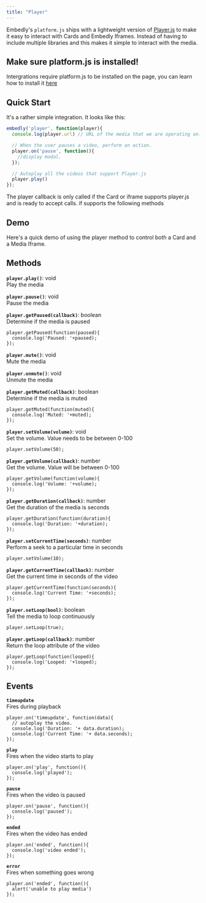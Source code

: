 ```yaml
---
title: "Player"
---
```

Embedly's `platform.js` ships with a lightweight version of [Player.js](/docs/playerjs)
 to make it easy to interact with Cards and Embedly Iframes. Instead of having to include multiple libraries and this makes it simple to interact with the media.

<Info>

## Make sure platform.js is installed!

Intergrations require platform.js to be installed on the page, you can learn how to install it [here](/docs/playerjs)


</Info>

## Quick Start

It's a rather simple integration. It looks like this:

```javascript javascript
embedly('player', function(player){
  console.log(player.url) // URL of the media that we are operating on.

  // When the user pauses a video, perform an action.
  player.on('pause', function(){
    //display modal.
  });

  // Autoplay all the videos that support Player.js
  player.play()
});

```

The player callback is only called if the Card or iframe supports player.js and is ready to accept calls. if supports the following methods

## Demo

Here's a quick demo of using the player method to control both a Card and a Media Iframe.

## Methods

**`player.play()`**: void  
Play the media

**`player.pause()`**: void  
Pause the media

**`player.getPaused(callback)`**: boolean  
Determine if the media is paused

``` 
player.getPaused(function(paused){
  console.log('Paused: '+paused);
});

```

**`player.mute()`**: void  
Mute the media

**`player.unmute()`**: void  
Unmute the media

**`player.getMuted(callback)`**: boolean  
Determine if the media is muted

``` 
player.getMuted(function(muted){
  console.log('Muted: '+muted);
});

```

**`player.setVolume(volume)`**: void  
Set the volume. Value needs to be between 0-100

``` 
player.setVolume(50);

```

**`player.getVolume(callback)`**: number  
Get the volume. Value will be between 0-100

``` 
player.getVolume(function(volume){
  console.log('Volume: '+volume);
});

```

**`player.getDuration(callback)`**: number  
Get the duration of the media is seconds

``` 
player.getDuration(function(duration){
  console.log('Duration: '+duration);
});

```

**`player.setCurrentTime(seconds)`**: number  
Perform a seek to a particular time in seconds

``` 
player.setVolume(10);

```

**`player.getCurrentTime(callback)`**: number  
Get the current time in seconds of the video

``` 
player.getCurrentTime(function(seconds){
  console.log('Current Time: '+seconds);
});

```

**`player.setLoop(bool)`**: boolean  
Tell the media to loop continuously

``` 
player.setLoop(true);

```

**`player.getLoop(callback)`**: number  
Return the loop attribute of the video

``` 
player.getLoop(function(looped){
  console.log('Looped: '+looped);
});

```

## Events

**`timeupdate`**  
Fires during playback

``` 
player.on('timeupdate', function(data){
  // autoplay the video.
  console.log('Duration: '+ data.duration);
  console.log('Current Time: '+ data.seconds);
});

```

**`play`**  
Fires when the video starts to play

``` 
player.on('play', function(){
  console.log('played');
});

```

**`pause`**  
Fires when the video is paused

``` 
player.on('pause', function(){
  console.log('paused');
});

```

**`ended`**  
Fires when the video has ended

``` 
player.on('ended', function(){
  console.log('video ended');
});

```

**`error`**  
Fires when something goes wrong

``` 
player.on('ended', function(){
  alert('unable to play media')
});

```



